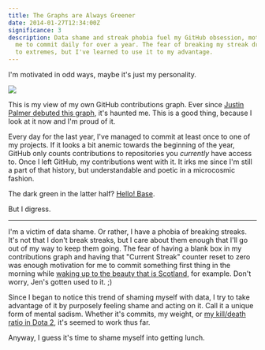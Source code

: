 ```yaml
---
title: The Graphs are Always Greener
date: 2014-01-27T12:34:00Z
significance: 3
description: Data shame and streak phobia fuel my GitHub obsession, motivating
  me to commit daily for over a year. The fear of breaking my streak drives me
  to extremes, but I've learned to use it to my advantage.
---
```


I'm motivated in odd ways, maybe it's just my personality.

[![](/journal/2014/the-graphs-are-always-greener/contributions.png)][5]

This is my view of my own GitHub contributions graph. Ever since [Justin Palmer debuted this graph][1], it's haunted me. This is a good thing, because I look at it now and I'm proud of it.

Every day for the last year, I've managed to commit at least once to one of my projects. If it looks a bit anemic towards the beginning of the year, GitHub only counts contributions to repositories you _currently_ have access to. Once I left GitHub, my contributions went with it. It irks me since I'm still a part of that history, but understandable and poetic in a microcosmic fashion.

The dark green in the latter half? [Hello! Base][2].

But I digress.

---

I'm a victim of data shame. Or rather, I have a phobia of breaking streaks. It's not that I don't break streaks, but I care about them enough that I'll go out of my way to keep them going. The fear of having a blank box in my contributions graph and having that "Current Streak" counter reset to zero was enough motivation for me to commit something first thing in the morning while [waking up to the beauty that is Scotland][3], for example. Don't worry, Jen's gotten used to it. ;)

Since I began to notice this trend of shaming myself with data, I try to take advantage of it by purposely feeling shame and acting on it. Call it a unique form of mental sadism. Whether it's commits, my weight, or [my kill/death ratio in Dota 2][4], it's seemed to work thus far.

Anyway, I guess it's time to shame myself into getting lunch.

[1]: https://github.com/blog/1360-introducing-contributions
[2]: https://hello-base.com/
[3]: http://instagram.com/p/dSwEONIRfz/
[4]: http://dotabuff.com/players/49279472
[5]: http://avalonstar.com/journal/2014/the-graphs-are-always-greener/contributions.png
